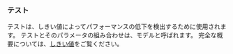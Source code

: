 ### テスト
テストは、しきい値によってパフォーマンスの低下を検出するために使用されます。
テストとそのパラメータの組み合わせは、モデルと呼ばれます。
完全な概要については、[しきい値](/ja/docs/explanation/thresholds/)をご覧ください。
